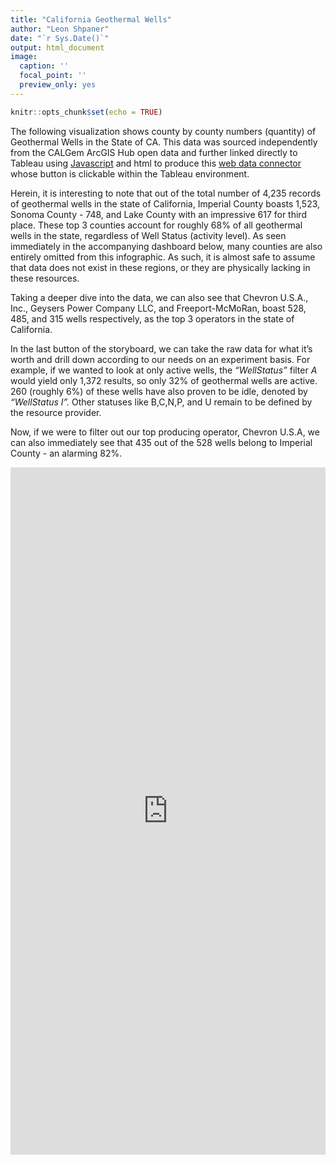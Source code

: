 ```yaml
---
title: "California Geothermal Wells"
author: "Leon Shpaner"
date: "`r Sys.Date()`"
output: html_document
image:
  caption: ''
  focal_point: ''
  preview_only: yes
---
```


```r
knitr::opts_chunk$set(echo = TRUE)
```

The following visualization shows county by county numbers (quantity) of Geothermal Wells in the State of CA. This data was sourced independently from the CALGem ArcGIS Hub open data and further linked directly to Tableau using [Javascript](https://lshpaner.rbind.io/datasets/ca_geothermal_data/cageothermalwells.js) and html to produce this [web data connector](https://lshpaner.rbind.io/datasets/ca_geothermal_data/cageothermalwells.html) whose button is clickable within the Tableau environment.

Herein, it is interesting to note that out of the total number of 4,235 records of geothermal wells in the state of California, Imperial County boasts 1,523, Sonoma County - 748, and Lake County with an impressive 617 for third place. These top 3 counties account for roughly 68% of all geothermal wells in the state, regardless of Well Status (activity level). As seen immediately in the accompanying dashboard below, many counties are also entirely omitted from this infographic. As such, it is almost safe to assume that data does not exist in these regions, or they are physically lacking in these resources.

Taking a deeper dive into the data, we can also see that Chevron U.S.A., Inc., Geysers Power Company LLC, and Freeport-McMoRan, boast 528, 485, and 315 wells respectively, as the top 3 operators in the state of California.

In the last button of the storyboard, we can take the raw data for what it's worth and drill down according to our needs on an experiment basis. For example, if we wanted to look at only active wells, the *"WellStatus"* filter *A* would yield only 1,372 results, so only 32% of geothermal wells are active. 260 (roughly 6%) of these wells have also proven to be idle, denoted by *"WellStatus I".* Other statuses like B,C,N,P, and U remain to be defined by the resource provider. 

Now, if we were to filter out our top producing operator, Chevron U.S.A, we can also immediately see that 435 out of the 528 wells belong to Imperial County - an alarming 82%.



<iframe seamless frameborder="0" src="https://public.tableau.com/views/CAGeothermalWells/GeothermalWellsinCA-inNumberandDensity?:language=en&:display_count=y&:showVizHome=no" width = '100%' height = '1100'></iframe> 
